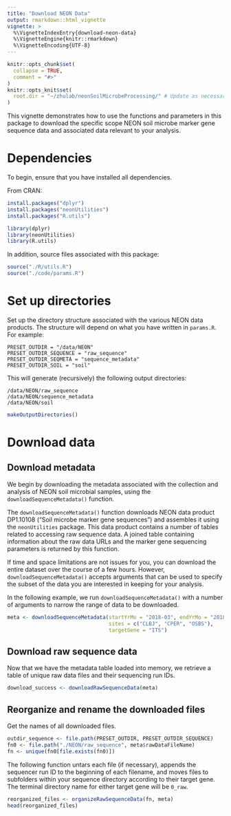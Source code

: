 ```yaml
---
title: "Download NEON Data"
output: rmarkdown::html_vignette
vignette: >
  %\VignetteIndexEntry{download-neon-data}
  %\VignetteEngine{knitr::rmarkdown}
  %\VignetteEncoding{UTF-8}
---
```


```r
knitr::opts_chunk$set(
  collapse = TRUE,
  comment = "#>"
)
knitr::opts_knit$set(
  root.dir = "~/zhulab/neonSoilMicrobeProcessing/" # Update as necessary. Should refer to the absolute filepath of the project root directory (e.g. .../neonSoilMicrobeProcessing)
)
```


This vignette demonstrates how to use the functions and parameters in this package to download the specific scope NEON soil microbe marker gene sequence data and associated data relevant to your analysis. 

# Dependencies

To begin, ensure that you have installed all dependencies.

From CRAN:
```r
install.packages("dplyr")
install.packages("neonUtilities")
install.packages("R.utils")
```

```r
library(dplyr)
library(neonUtilities)
library(R.utils)
```

In addition, source files associated with this package:

```r
source("./R/utils.R")
source("./code/params.R")
```

# Set up directories

Set up the directory structure associated with the various NEON data products. The structure will depend on what you have written in `params.R`. For example:

```
PRESET_OUTDIR = "/data/NEON"
PRESET_OUTDIR_SEQUENCE = "raw_sequence"
PRESET_OUTDIR_SEQMETA = "sequence_metadata"
PRESET_OUTDIR_SOIL = "soil"
```

This will generate (recursively) the following output directories:

```
/data/NEON/raw_sequence
/data/NEON/sequence_metadata
/data/NEON/soil
```

```r
makeOutputDirectories()
```

# Download data

## Download metadata

We begin by downloading the metadata associated with the collection and analysis of NEON soil microbial samples, using the `downloadSequenceMetadata()` function.

The `downloadSequenceMetadata()` function downloads NEON data product DP1.10108 ("Soil microbe marker gene sequences") and assembles it using the `neonUtilities` package. This data product contains a number of tables related to accessing raw sequence data. A joined table containing information about the raw data URLs and the marker gene sequencing parameters is returned by this function. 

If time and space limitations are not issues for you, you can download the entire dataset over the course of a few hours. However, `downloadSequenceMetadata()` accepts arguments that can be used to specify the subset of the data you are interested in keeping for your analysis.

In the following example, we run `downloadSequenceMetadata()` with a number of arguments to narrow the range of data to be downloaded.

```r
meta <- downloadSequenceMetadata(startYrMo = "2018-03", endYrMo = "2018-07", 
                                 sites = c("CLBJ", "CPER", "OSBS"),
                                 targetGene = "ITS")
```

## Download raw sequence data

Now that we have the metadata table loaded into memory, we retrieve a table of unique raw data files and their sequencing run IDs. 

```r
download_success <- downloadRawSequenceData(meta)
```

## Reorganize and rename the downloaded files

Get the names of all downloaded files.

```r
outdir_sequence <- file.path(PRESET_OUTDIR, PRESET_OUTDIR_SEQUENCE)
fn0 <- file.path("./NEON/raw_sequence", meta$rawDataFileName)
fn <- unique(fn0[file.exists(fn0)])
```

The following function untars each file (if necessary), appends the sequencer run ID to the beginning of each filename, and moves files to subfolders within your  sequence directory according to their target gene. The terminal directory name for either target gene will be `0_raw`.

```r
reorganized_files <- organizeRawSequenceData(fn, meta)
head(reorganized_files)
```

